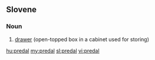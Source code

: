 ==Slovene==

===Noun===
{{head|sl|noun|g=m}}

# [[drawer]] (open-topped box in a cabinet used for storing)

{{tbot entry|Slovene|drawer|2008|January|sl}}

[[hu:predal]]
[[my:predal]]
[[sl:predal]]
[[vi:predal]]